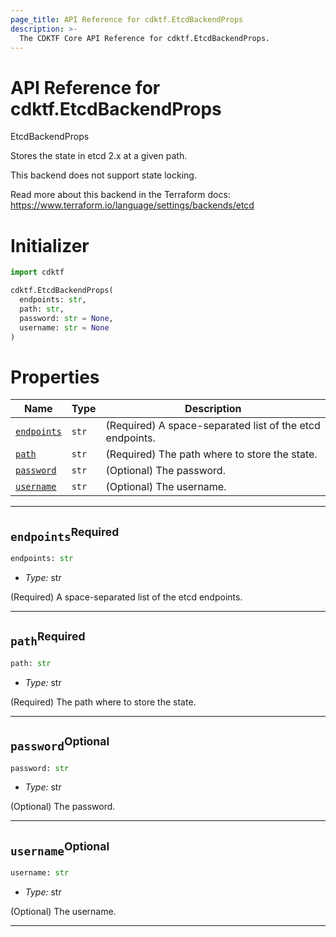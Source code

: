 ```yaml
---
page_title: API Reference for cdktf.EtcdBackendProps
description: >-
  The CDKTF Core API Reference for cdktf.EtcdBackendProps.
---
```


<!-- This file is generated through yarn generate-docs -->

# API Reference for cdktf.EtcdBackendProps

   EtcdBackendProps <a name="EtcdBackendProps" id="cdktf.EtcdBackendProps"></a>
  
  Stores the state in etcd 2.x at a given path.
  
  This backend does not support state locking.
  
  Read more about this backend in the Terraform docs:
  https://www.terraform.io/language/settings/backends/etcd
  
  # Initializer <a name="Initializer" id="cdktf.EtcdBackendProps.Initializer"></a>
  
  ```python
  import cdktf
  
  cdktf.EtcdBackendProps(
    endpoints: str,
    path: str,
    password: str = None,
    username: str = None
  )
  ```
  
  # Properties <a name="Properties" id="Properties"></a>
  
  | **Name** | **Type** | **Description** |
  | --- | --- | --- |
  | <code><a href="#cdktf.EtcdBackendProps.property.endpoints">endpoints</a></code> | <code>str</code> | (Required) A space-separated list of the etcd endpoints. |
  | <code><a href="#cdktf.EtcdBackendProps.property.path">path</a></code> | <code>str</code> | (Required) The path where to store the state. |
  | <code><a href="#cdktf.EtcdBackendProps.property.password">password</a></code> | <code>str</code> | (Optional) The password. |
  | <code><a href="#cdktf.EtcdBackendProps.property.username">username</a></code> | <code>str</code> | (Optional) The username. |
  
  ---
  
  ## `endpoints`<sup>Required</sup> <a name="endpoints" id="cdktf.EtcdBackendProps.property.endpoints"></a>
  
  ```python
  endpoints: str
  ```
  
  - *Type:* str
  
  (Required) A space-separated list of the etcd endpoints.
  
  ---
  
  ## `path`<sup>Required</sup> <a name="path" id="cdktf.EtcdBackendProps.property.path"></a>
  
  ```python
  path: str
  ```
  
  - *Type:* str
  
  (Required) The path where to store the state.
  
  ---
  
  ## `password`<sup>Optional</sup> <a name="password" id="cdktf.EtcdBackendProps.property.password"></a>
  
  ```python
  password: str
  ```
  
  - *Type:* str
  
  (Optional) The password.
  
  ---
  
  ## `username`<sup>Optional</sup> <a name="username" id="cdktf.EtcdBackendProps.property.username"></a>
  
  ```python
  username: str
  ```
  
  - *Type:* str
  
  (Optional) The username.
  
  ---
  
